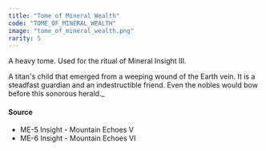 ```yaml
---
title: "Tome of Mineral Wealth"
code: "TOME_OF_MINERAL_WEALTH"
image: "tome_of_mineral_wealth.png"
rarity: 5
---
```


A heavy tome. Used for the ritual of Mineral Insight Ⅲ.

A titan's child that emerged from a weeping wound of the Earth vein. It is a steadfast guardian and an indestructible friend. Even the nobles would bow before this sonorous herald._

#### Source

- ME-5 Insight - Mountain Echoes V
- ME-6 Insight - Mountain Echoes VI